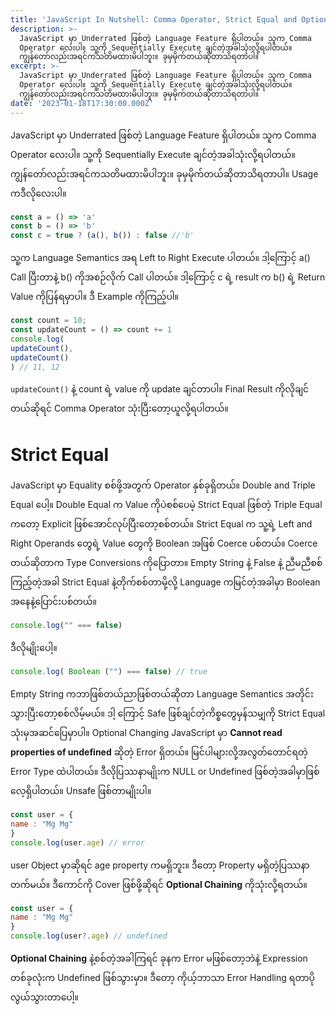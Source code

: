 ```yaml
---
title: 'JavaScript In Nutshell: Comma Operator, Strict Equal and Optional Chaining'
description: >-
  JavaScript မှာ Underrated ဖြစ်တဲ့ Language Feature ရှိပါတယ်။ သူက Comma
  Operator လေးပါ။ သူ့ကို Sequentially Execute ချင်တဲ့အခါသုံးလို့ရပါတယ်။
  ကျွန်တော်လည်းအရင်ကသတိမထားမိပါဘူး။ ခုမှမိုက်တယ်ဆိုတာသိရတာပါ။ 
excerpt: >-
  JavaScript မှာ Underrated ဖြစ်တဲ့ Language Feature ရှိပါတယ်။ သူက Comma
  Operator လေးပါ။ သူ့ကို Sequentially Execute ချင်တဲ့အခါသုံးလို့ရပါတယ်။
  ကျွန်တော်လည်းအရင်ကသတိမထားမိပါဘူး။ ခုမှမိုက်တယ်ဆိုတာသိရတာပါ။ 
date: '2023-01-18T17:30:00.000Z'
---
```


JavaScript မှာ Underrated ဖြစ်တဲ့ Language Feature ရှိပါတယ်။ သူက Comma Operator လေးပါ။ သူ့ကို Sequentially Execute ချင်တဲ့အခါသုံးလို့ရပါတယ်။ ကျွန်တော်လည်းအရင်ကသတိမထားမိပါဘူး။ ခုမှမိုက်တယ်ဆိုတာသိရတာပါ။
Usage ကဒီလိုလေးပါ။

```javascript
const a = () => 'a'
const b = () => 'b'
const c = true ? (a(), b()) : false //'b'
```

သူ့က Language Semantics အရ Left to Right Execute ပါတယ်။ ဒါ့ကြောင့် a() Call ပြီးတာနဲ့ b() ကိုအစဉ်လိုက် Call ပါတယ်။ ဒါ့ကြောင့် c ရဲ့ result က b() ရဲ့ Return Value ကိုပြန်ရမှာပါ။
ဒီ Example ကိုကြည့်ပါ။

```javascript
const count = 10;
const updateCount = () => count += 1
console.log(
updateCount(),
updateCount()
) // 11, 12
```

`updateCount()` နဲ့ count ရဲ့ value ကို update ချင်တာပါ။ Final Result ကိုလိုချင်တယ်ဆိုရင် Comma Operator သုံးပြီးတော့ယူလို့ရပါတယ်။

# Strict Equal

JavaScript မှာ Equality စစ်ဖို့အတွက် Operator နှစ်ခုရှိတယ်။ Double and Triple Equal ပေါ့။ Double Equal က Value ကိုပဲစစ်ပေမဲ့ Strict Equal ဖြစ်တဲ့ Triple Equal ကတော့ Explicit ဖြစ်အောင်လုပ်ပြီးတော့စစ်တယ်။
Strict Equal က သူ့ရဲ့ Left and Right Operands တွေရဲ့ Value တွေကို Boolean အဖြစ် Coerce ပစ်တယ်။ Coerce တယ်ဆိုတာက Type Conversions ကိုပြောတာ။
Empty String နဲ့ False နဲ့ ညီမညီစစ်ကြည့်တဲ့အခါ Strict Equal နဲ့တိုက်စစ်တာမို့လို့ Language ကမြင်တဲ့အခါမှာ Boolean အနေနဲ့ပြောင်းပစ်တယ်။

```javascript
console.log("" === false)
```

ဒီလိုမျိုးပေါ့။

```javascript
console.log( Boolean ("") === false) // true
```

Empty String ကဘာဖြစ်တယ်ညာဖြစ်တယ်ဆိုတာ Language Semantics အတိုင်းသွားပြီးတော့စစ်လိမ့်မယ်။ ဒါ့‌ ကြောင့် Safe ဖြစ်ချင်တဲ့ကိစ္စတွေမှန်သမျှကို Strict Equal သုံးမှအဆင်ပြေမှာပါ။
Optional Changing
JavaScript မှာ
**Cannot read properties of undefined**
ဆိုတဲ့ Error ရှိတယ်။ မြင်ပါများလို့အလွတ်တောင်ရတဲ့ Error Type ထဲပါတယ်။
ဒီလိုပြဿနာမျိုးက NULL or Undefined ဖြစ်တဲ့အခါမှာဖြစ်လေ့ရှိပါတယ်။ Unsafe ဖြစ်တာမျိုးပါ။

```javascript
const user = {
name : "Mg Mg"
}
console.log(user.age) // error
```

user Object မှာဆိုရင် age property ကမရှိဘူး။ ဒီတော့ Property မရှိတဲ့ပြဿနာတက်မယ်။ ဒီကောင်ကို Cover ဖြစ်ဖို့ဆိုရင် **Optional Chaining** ကိုသုံးလို့ရတယ်။

```javascript
const user = {
name : "Mg Mg"
}
console.log(user?.age) // undefined
```

**Optional Chaining** နဲ့စစ်တဲ့အခါကြရင် ခုနက Error မဖြစ်တော့ဘဲနဲ့ Expression တစ်ခုလုံးက Undefined ဖြစ်သွားမှာ။ ဒီတော့ ကိုယ့်ဘာသာ Error Handling ရတာပိုလွယ်သွားတာပေါ့။
